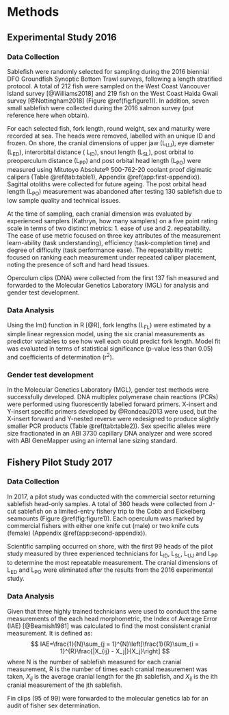 # Methods

##  Experimental Study 2016

### Data Collection

Sablefish were randomly selected for sampling during the 2016 biennial DFO Groundfish Synoptic Bottom Trawl surveys, following a length stratified protocol. A total of 212 fish were sampled on the West Coast Vancouver Island survey [@Williams2018] and 219 fish on the West Coast Haida Gwaii survey [@Nottingham2018] (Figure \@ref(fig:figure1)). In addition, seven small sablefish were collected during the 2016 salmon survey (put reference here when obtain).  

For each selected fish, fork length, round weight, sex and maturity were recorded at sea. The heads were removed, labelled with an unique ID and frozen.  On shore, the cranial dimensions of upper jaw (L~UJ~), eye diameter (L~ED~), interorbital distance ( L~ID~), snout length (L~SL~), post orbital to preoperculum distance (L~PP~) and post orbital head length (L~PO~) were measured using Mitutoyo Absolute® 500-762-20 coolant proof digimatic calipers (Table \@ref(tab:table1), Appendix \@ref(app:first-appendix)).  Sagittal otoliths were collected for future ageing.  The post orbital head length (L~PO~) measurement was abandoned after testing 130 sablefish due to low sample quality and technical issues.  

At the time of sampling, each cranial dimension was evaluated by experienced samplers (Kathryn, how many samplers) on a five point rating scale in terms of two distinct metrics: 1. ease of use and 2. repeatability. The ease of use metric focused on three key attributes of the measurement learn-ability (task understanding), efficiency (task-completion time) and degree of difficulty (task performance ease).  The repeatability metric focused on ranking each measurement under repeated caliper placement, noting the presence of soft and hard head tissues. 

Operculum clips (DNA) were collected from the first 137 fish measured and forwarded to the Molecular Genetics Laboratory (MGL) for analysis and gender test development.

### Data Analysis

Using the lm() function in R [@R], fork lengths (L~FL~) were estimated by a simple linear regression model, using the six cranial measurements as predictor variables to see how well each could predict fork length.  Model fit was evaluated in terms of statistical significance (p-value less than 0.05) and coefficients of determination (r^2^).

### Gender test development

In the Molecular Genetics Laboratory (MGL), gender test methods were successfully developed.   DNA multiplex polymerase chain reactions (PCRs) were performed using fluorescently labelled forward primers.	X-insert and Y-insert specific primers developed by @Rondeau2013 were used, but the X-insert forward and Y-nested reverse were redesigned to produce slightly smaller PCR products (Table \@ref(tab:table2)).   Sex specific alleles were size fractionated in an ABI 3730 capillary DNA analyzer and were scored with ABI GeneMapper using an internal lane sizing standard. 

## Fishery Pilot Study 2017

### Data Collection

In 2017, a pilot study was conducted with the commercial sector returning sablefish head-only samples.  A total of 360 heads were collected from J-cut sablefish on a limited-entry fishery trip to the Cobb and Eickelberg seamounts (Figure \@ref(fig:figure1)).  Each operculum was marked by commercial fishers with either one knife cut (male) or two knife cuts (female) (Appendix \@ref(app:second-appendix)).  

Scientific sampling occurred on shore, with the first 99 heads of the pilot study measured by three experienced technicians for L~ID~, L~SL~, L~UJ~ and L~PP~ to determine the most repeatable measurement.  The cranial dimensions of L~ED~ and L~PO~ were eliminated after the results from the 2016 experimental study.

### Data Analysis

Given that three highly trained technicians were used to conduct the same measurements of the each head morphometric, the Index of Average Error (IAE) [@Beamish1981] was calculated to find the most consistent cranial measurement. It is defined as:
$$
IAE=\frac{1}{N}\sum_{j = 1}^{N}\left[\frac{1}{R}\sum_{i = 1}^{R}\frac{|X_{ij} - X_j|}{X_j}\right]
$$
where N is the number of sablefish measured for each cranial measurement, R is the number of times each cranial measurement was taken, $X_{ij}$ is the average cranial length for the jth sablefish, and $X_{ij}$ is the ith cranial measurement of the jth sablefish.

Fin clips (95 of 99) were forwarded to the molecular genetics lab for an audit of fisher sex determination. 
